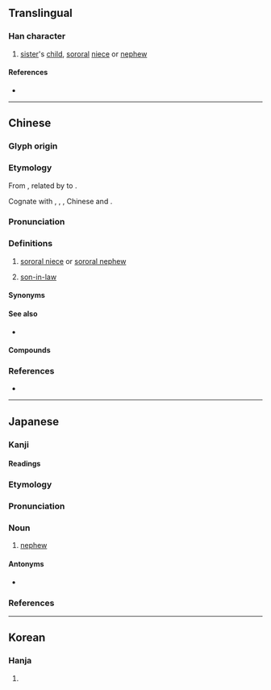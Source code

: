 {{character info}}
==Translingual==

===Han character===
{{Han char|rn=100|rad=生|as=07|sn=12|four=26127|canj=HMWKS|ids=⿰生男}}

# [[sister]]'s [[child]], [[sororal]] [[niece]] or [[nephew]]

====References====
* {{Han ref|kx=0755.140|dkj=21689|dj=1165.110|hdz=42578.050|uh=7525|ud=29989|bh=B563|bd=46435}}

----

==Chinese==
{{zh-forms}}

===Glyph origin===
{{Han etym}}

===Etymology===
From {{inh|zh|sit-pro|*sriŋ||sister}}, related by {{zh-ref|Coblin (1986)}} to {{inh|zh|sit-pro|*s-riŋ ~ s-r(j)aŋ||to live; to be alive; to give birth; raw; green}}.

Cognate with {{cog|bo|སྲིང་མོ}}, {{cog|kfk|riŋz}}, {{cog|jna|śiŋ}}, Chinese {{och-l|生|life, birth}} and {{och-l|姓|family name}}.

===Pronunciation===
{{zh-pron
|m=shēng
|c=saang1,sang1
|h=pfs=sâng/sên;gd=sên1
|md=sĕng
|mn=qz:sng/tw,xm,zz:seng
|mn-t=sêng1
|w=1san,1sen
|w_note=1san - vernacular; 1sen - literary
|mc=y
|oc=y
|cat=n
}}

===Definitions===
{{zh-hanzi}}

# [[sororal niece]] or [[sororal nephew]]
# {{lb|zh|obsolete}} [[son-in-law]]

====Synonyms====
{{zh-dial|外甥}}

====See also====
* {{zh-l|姪}}

====Compounds====
{{zh-der|外甥|外甥女|姨甥|甥女|甥館|舅甥|表甥}}

===References===
* {{R:yue:Hanzi}}

{{zh-cat|Family members}}

----

==Japanese==

===Kanji===
{{ja-kanji|grade=|rs=生07}}

====Readings====
{{ja-readings
|goon=しょう<しやう
|kanon=せい
|kun=おい-<をひ-, むこ
}}

===Etymology===
{{ja-kanjitab|おい|yomi=k}}
{{rfe|ja}}

===Pronunciation===
{{ja-pron|おい|acc=0|acc_ref=SMK2,NHK|audio=Ja-oi-nephew.ogg}}

===Noun===
{{ja-noun|おい|hhira=をひ}}

# [[nephew]]

====Antonyms====
* {{ja-r|姪|めい}}

===References===
<references/>

{{C|ja|Male family members|sort=おい}}

----

==Korean==

===Hanja===
{{ko-hanja|생질|생}}

# {{rfdef|ko|sort=生07}}